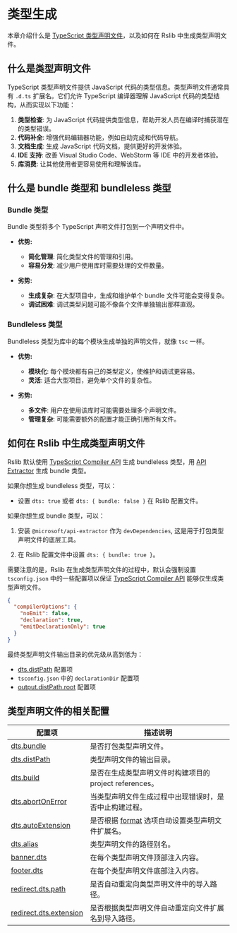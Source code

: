 # 类型生成

本章介绍什么是 [TypeScript 类型声明文件](https://www.typescriptlang.org/docs/handbook/declaration-files/introduction.html)，以及如何在 Rslib 中生成类型声明文件。

## 什么是类型声明文件

TypeScript 类型声明文件提供 JavaScript 代码的类型信息。类型声明文件通常具有 `.d.ts` 扩展名。它们允许 TypeScript 编译器理解 JavaScript 代码的类型结构，从而实现以下功能：

1. **类型检查**: 为 JavaScript 代码提供类型信息，帮助开发人员在编译时捕获潜在的类型错误。
2. **代码补全**: 增强代码编辑器功能，例如自动完成和代码导航。
3. **文档生成**: 生成 JavaScript 代码文档，提供更好的开发体验。
4. **IDE 支持**: 改善 Visual Studio Code、WebStorm 等 IDE 中的开发者体验。
5. **库消费**: 让其他使用者更容易使用和理解该库。

## 什么是 bundle 类型和 bundleless 类型

### Bundle 类型

Bundle 类型将多个 TypeScript 声明文件打包到一个声明文件中。

- **优势:**
  - **简化管理**: 简化类型文件的管理和引用。
  - **容易分发**: 减少用户使用库时需要处理的文件数量。

- **劣势:**
  - **生成复杂**: 在大型项目中，生成和维护单个 bundle 文件可能会变得复杂。
  - **调试困难**: 调试类型问题可能不像各个文件单独输出那样直观。

### Bundleless 类型

Bundleless 类型为库中的每个模块生成单独的声明文件，就像 `tsc` 一样。

- **优势:**
  - **模块化**: 每个模块都有自己的类型定义，使维护和调试更容易。
  - **灵活**: 适合大型项目，避免单个文件的复杂性。

- **劣势:**
  - **多文件**: 用户在使用该库时可能需要处理多个声明文件。
  - **管理复杂**: 可能需要额外的配置才能正确引用所有文件。

## 如何在 Rslib 中生成类型声明文件

Rslib 默认使用 [TypeScript Compiler API](https://github.com/microsoft/TypeScript/wiki/Using-the-Compiler-API) 生成 bundleless 类型，用 [API Extractor](https://api-extractor.com/) 生成 bundle 类型。

如果你想生成 bundleless 类型，可以：

- 设置 `dts: true` 或者 `dts: { bundle: false }` 在 Rslib 配置文件。

如果你想生成 bundle 类型，可以：

1. 安装 `@microsoft/api-extractor` 作为 `devDependencies`, 这是用于打包类型声明文件的底层工具。


<PackageManagerTabs command="add @microsoft/api-extractor -D" />

2. 在 Rslib 配置文件中设置 `dts: { bundle: true }`。

需要注意的是，Rslib 在生成类型声明文件的过程中，默认会强制设置 `tsconfig.json` 中的一些配置项以保证 [TypeScript Compiler API](https://github.com/microsoft/TypeScript/wiki/Using-the-Compiler-API) 能够仅生成类型声明文件。

```json
{
  "compilerOptions": {
    "noEmit": false,
    "declaration": true,
    "emitDeclarationOnly": true
  }
}
```

最终类型声明文件输出目录的优先级从高到低为：

- [dts.distPath](/config/lib/dts#dtsdistpath) 配置项
- `tsconfig.json` 中的 `declarationDir` 配置项
- [output.distPath.root](/config/rsbuild/output#outputdistpath) 配置项

## 类型声明文件的相关配置

| 配置项                                                              | 描述说明                                                               |
| ------------------------------------------------------------------- | ---------------------------------------------------------------------- |
| [dts.bundle](/config/lib/dts#dtsbundle)                             | 是否打包类型声明文件。                                                 |
| [dts.distPath](/config/lib/dts#dtsdistpath)                         | 类型声明文件的输出目录。                                               |
| [dts.build](/config/lib/dts#dtsbuild)                               | 是否在生成类型声明文件时构建项目的 project references。                |
| [dts.abortOnError](/config/lib/dts#dtsabortonerror)                 | 当类型声明文件生成过程中出现错误时，是否中止构建过程。                 |
| [dts.autoExtension](/config/lib/dts#dtsautoextension)               | 是否根据 [format](/config/lib/format) 选项自动设置类型声明文件扩展名。 |
| [dts.alias](/config/lib/dts#dtsalias)                               | 类型声明文件的路径别名。                                               |
| [banner.dts](/config/lib/banner#bannerdts)                          | 在每个类型声明文件顶部注入内容。                                       |
| [footer.dts](/config/lib/footer#footerdts)                          | 在每个类型声明文件底部注入内容。                                       |
| [redirect.dts.path](/config/lib/redirect#redirectdtspath)           | 是否自动重定向类型声明文件中的导入路径。                               |
| [redirect.dts.extension](/config/lib/redirect#redirectdtsextension) | 是否根据类型声明文件自动重定向文件扩展名到导入路径。                   |
